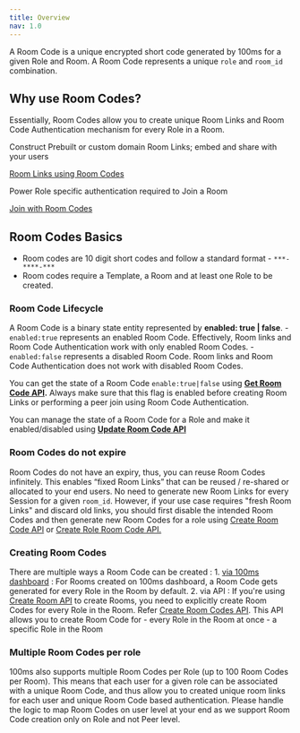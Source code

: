 ```yaml
---
title: Overview
nav: 1.0
---
```


A Room Code is a unique encrypted short code generated by 100ms for a given Role and Room. A Room Code represents a unique `role` and `room_id` combination.


## Why use Room Codes?

Essentially, Room Codes allow you to create unique Room Links and Room Code Authentication mechanism for every Role in a Room.

<FlexContainer>

<Callout icon="link" title="Room Links">
Construct Prebuilt or custom domain Room Links; embed and share with your users

[Room Links using Room Codes](/concepts/v2/concepts/rooms/room-links)
</Callout>

<Callout icon="shield" title="Room Code Authentication">
Power Role specific authentication required to Join a Room

[Join with Room Codes](/concepts/v2/concepts/rooms/room-codes/room-code-auth)
</Callout>

</FlexContainer>


## Room Codes Basics

- Room codes are 10 digit short codes and follow a standard format - `***-****-***`
- Room codes require a Template, a Room and at least one Role to be created.

### Room Code Lifecycle

A Room Code is a binary state entity represented by **enabled: true | false**.
    - `enabled:true` represents an enabled Room Code. Effectively, Room links and Room Code Authentication work with only enabled Room Codes.
    - `enabled:false` represents a disabled Room Code. Room links and Room Code Authentication does not work with disabled Room Codes.

You can get the state of a Room Code `enable:true|false` using **[Get Room Code API](/server-side/v2/api-reference/room-codes/get-room-code-state).** Always make sure that this flag is enabled before creating Room Links or performing a peer join using Room Code Authentication.

You can manage the state of a Room Code for a Role and make it enabled/disabled using **[Update Room Code API](/server-side/v2/api-reference/room-codes/update-room-code-state)**
    
### Room Codes do not expire

Room Codes do not have an expiry, thus, you can reuse Room Codes infinitely. This enables “fixed Room Links” that can be reused / re-shared or allocated to your end users. No need to generate new Room Links for every Session for a given `room_id`. However, if your use case requires "fresh Room Links" and discard old links, you should first disable the intended Room Codes and then generate new Room Codes for a role using [Create Room Code API](/server-side/v2/api-reference/room-codes/create-room-code-api) or [Create Role Room Code API.](/server-side/v2/api-reference/room-codes/create-room-code-api#2-create-role-room-code-api)

### Creating Room Codes

There are multiple ways a Room Code can be created :
    1. [via 100ms dashboard](https://dashboard.100ms.live/dashboard) : For Rooms created on 100ms dashboard, a Room Code gets generated for every Role in the Room by default.
    2. via API : If you're using [Create Room API](/server-side/v2/api-reference/Rooms/create-via-api) to create Rooms, you need to explicitly create Room Codes for every Role in the Room. Refer [Create Room Codes API](/server-side/v2/api-reference/room-codes/create-room-code-api). This API allows you to create Room Code for
    	- every Role in the Room at once 
   	    - a specific Role in the Room 

### Multiple Room Codes per role

100ms also supports multiple Room Codes per Role (up to 100 Room Codes per Room). This means that each user for a given role can be associated with a unique Room Code, and thus allow you to created unique room links for each user and unique Room Code based authentication. Please handle the logic to map Room Codes on user level at your end as we support Room Code creation only on Role and not Peer level.